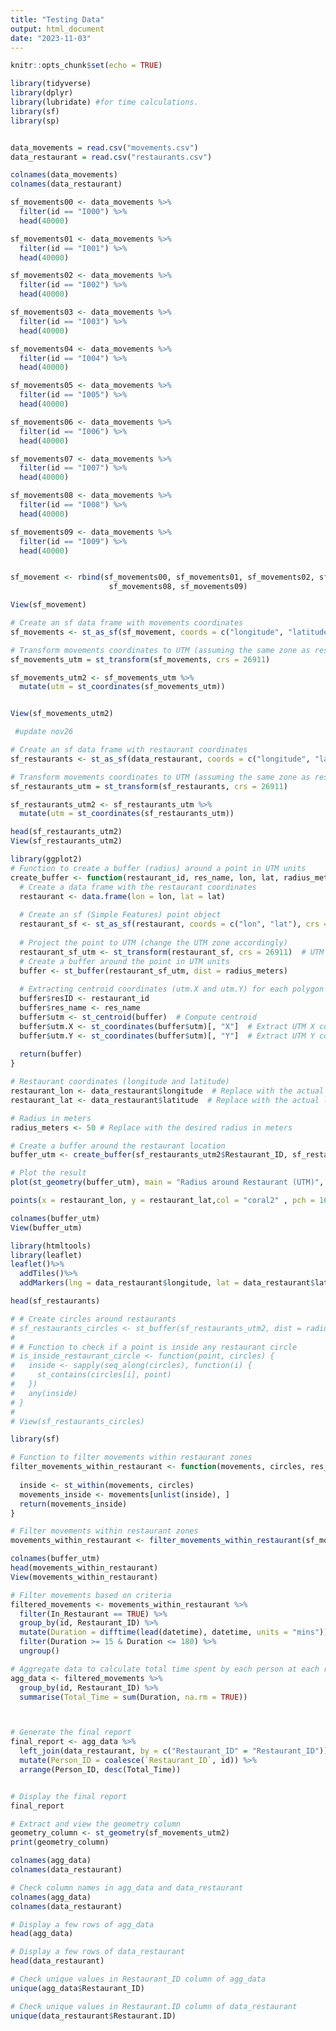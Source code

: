 ---
title: "Testing Data"
output: html_document
date: "2023-11-03"
---

```{r setup, include=FALSE}
knitr::opts_chunk$set(echo = TRUE)
```

```{r}
library(tidyverse)
library(dplyr)
library(lubridate) #for time calculations.
library(sf)
library(sp)


data_movements = read.csv("movements.csv")
data_restaurant = read.csv("restaurants.csv")

colnames(data_movements)
colnames(data_restaurant)
```

```{r}
sf_movements00 <- data_movements %>%
  filter(id == "I000") %>%
  head(40000)

sf_movements01 <- data_movements %>%
  filter(id == "I001") %>%
  head(40000)

sf_movements02 <- data_movements %>%
  filter(id == "I002") %>%
  head(40000)

sf_movements03 <- data_movements %>%
  filter(id == "I003") %>%
  head(40000)

sf_movements04 <- data_movements %>%
  filter(id == "I004") %>%
  head(40000)

sf_movements05 <- data_movements %>%
  filter(id == "I005") %>%
  head(40000)

sf_movements06 <- data_movements %>%
  filter(id == "I006") %>%
  head(40000)

sf_movements07 <- data_movements %>%
  filter(id == "I007") %>%
  head(40000)

sf_movements08 <- data_movements %>%
  filter(id == "I008") %>%
  head(40000)

sf_movements09 <- data_movements %>%
  filter(id == "I009") %>%
  head(40000)


sf_movement <- rbind(sf_movements00, sf_movements01, sf_movements02, sf_movements03, sf_movements04, sf_movements05, sf_movements06, sf_movements07, 
                      sf_movements08, sf_movements09)

View(sf_movement)
```

```{r}
# Create an sf data frame with movements coordinates
sf_movements <- st_as_sf(sf_movement, coords = c("longitude", "latitude"), crs = 4326)

# Transform movements coordinates to UTM (assuming the same zone as restaurants)
sf_movements_utm = st_transform(sf_movements, crs = 26911)

sf_movements_utm2 <- sf_movements_utm %>%
  mutate(utm = st_coordinates(sf_movements_utm))


View(sf_movements_utm2)
```

```{r}
 #update nov26

# Create an sf data frame with restaurant coordinates
sf_restaurants <- st_as_sf(data_restaurant, coords = c("longitude", "latitude"), crs = 4326)

# Transform movements coordinates to UTM (assuming the same zone as restaurants)
sf_restaurants_utm = st_transform(sf_restaurants, crs = 26911)

sf_restaurants_utm2 <- sf_restaurants_utm %>%
  mutate(utm = st_coordinates(sf_restaurants_utm))

head(sf_restaurants_utm2)
View(sf_restaurants_utm2)
```

```{r}
library(ggplot2)
# Function to create a buffer (radius) around a point in UTM units
create_buffer <- function(restaurant_id, res_name, lon, lat, radius_meters) {
  # Create a data frame with the restaurant coordinates
  restaurant <- data.frame(lon = lon, lat = lat)
  
  # Create an sf (Simple Features) point object
  restaurant_sf <- st_as_sf(restaurant, coords = c("lon", "lat"), crs = 4326)
  
  # Project the point to UTM (change the UTM zone accordingly)
  restaurant_sf_utm <- st_transform(restaurant_sf, crs = 26911)  # UTM zone 33N
  # Create a buffer around the point in UTM units
  buffer <- st_buffer(restaurant_sf_utm, dist = radius_meters)
  
  # Extracting centroid coordinates (utm.X and utm.Y) for each polygon in buffer
  buffer$resID <- restaurant_id
  buffer$res_name <- res_name
  buffer$utm <- st_centroid(buffer)  # Compute centroid
  buffer$utm.X <- st_coordinates(buffer$utm)[, "X"]  # Extract UTM X coordinate
  buffer$utm.Y <- st_coordinates(buffer$utm)[, "Y"]  # Extract UTM Y coordinate
  
  return(buffer)
}

# Restaurant coordinates (longitude and latitude)
restaurant_lon <- data_restaurant$longitude  # Replace with the actual longitude of the restaurant
restaurant_lat <- data_restaurant$latitude  # Replace with the actual latitude of the restaurant

# Radius in meters
radius_meters <- 50 # Replace with the desired radius in meters

# Create a buffer around the restaurant location
buffer_utm <- create_buffer(sf_restaurants_utm2$Restaurant_ID, sf_restaurants_utm2$Name, restaurant_lon, restaurant_lat, radius_meters)

# Plot the result
plot(st_geometry(buffer_utm), main = "Radius around Restaurant (UTM)", col = "lightblue", lwd = 1)

points(x = restaurant_lon, y = restaurant_lat,col = "coral2" , pch = 16, cex = 2)  # Plot the restaurant location

colnames(buffer_utm)
View(buffer_utm)


```


```{r}
library(htmltools)
library(leaflet)
leaflet()%>%
  addTiles()%>%
  addMarkers(lng = data_restaurant$longitude, lat = data_restaurant$latitude, popup = data_restaurant$Name)

head(sf_restaurants)
```

```{r}
# # Create circles around restaurants
# sf_restaurants_circles <- st_buffer(sf_restaurants_utm2, dist = radius_meters)
# 
# # Function to check if a point is inside any restaurant circle
# is_inside_restaurant_circle <- function(point, circles) {
#   inside <- sapply(seq_along(circles), function(i) {
#     st_contains(circles[i], point)
#   })
#   any(inside)
# }
# 
# View(sf_restaurants_circles)
```

```{r}

library(sf)

# Function to filter movements within restaurant zones
filter_movements_within_restaurant <- function(movements, circles, res_name) {
  
  inside <- st_within(movements, circles)
  movements_inside <- movements[unlist(inside), ]
  return(movements_inside)
}

# Filter movements within restaurant zones
movements_within_restaurant <- filter_movements_within_restaurant(sf_movements_utm2, buffer_utm, buffer_utm$res_name)

colnames(buffer_utm)
head(movements_within_restaurant)
View(movements_within_restaurant)

```

```{r}
# Filter movements based on criteria
filtered_movements <- movements_within_restaurant %>%
  filter(In_Restaurant == TRUE) %>%
  group_by(id, Restaurant_ID) %>%
  mutate(Duration = difftime(lead(datetime), datetime, units = "mins")) %>%
  filter(Duration >= 15 & Duration <= 180) %>%
  ungroup()

# Aggregate data to calculate total time spent by each person at each restaurant
agg_data <- filtered_movements %>%
  group_by(id, Restaurant_ID) %>%
  summarise(Total_Time = sum(Duration, na.rm = TRUE))



# Generate the final report
final_report <- agg_data %>%
  left_join(data_restaurant, by = c("Restaurant_ID" = "Restaurant_ID")) %>%
  mutate(Person_ID = coalesce(`Restaurant_ID`, id)) %>%
  arrange(Person_ID, desc(Total_Time))


# Display the final report
final_report
```


```{r}
# Extract and view the geometry column
geometry_column <- st_geometry(sf_movements_utm2)
print(geometry_column)

colnames(agg_data)
colnames(data_restaurant)

```

```{r}
# Check column names in agg_data and data_restaurant
colnames(agg_data)
colnames(data_restaurant)

# Display a few rows of agg_data
head(agg_data)

# Display a few rows of data_restaurant
head(data_restaurant)

# Check unique values in Restaurant_ID column of agg_data
unique(agg_data$Restaurant_ID)

# Check unique values in Restaurant.ID column of data_restaurant
unique(data_restaurant$Restaurant.ID)



```

